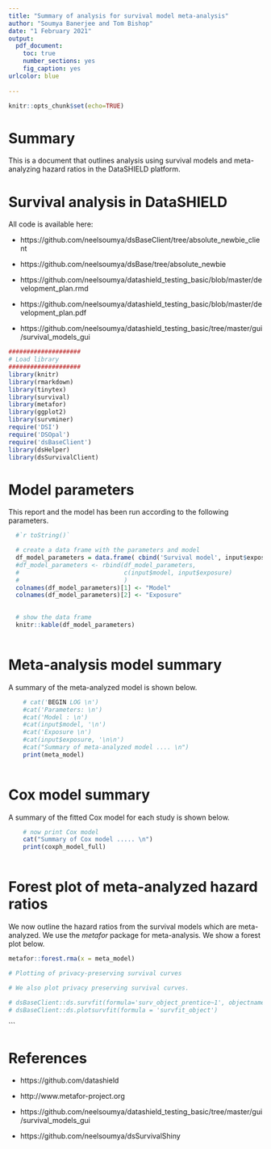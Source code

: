 ```yaml
---
title: "Summary of analysis for survival model meta-analysis"
author: "Soumya Banerjee and Tom Bishop"
date: "1 February 2021"
output: 
  pdf_document:
    toc: true
    number_sections: yes
    fig_caption: yes
urlcolor: blue
  
---
```


```r
knitr::opts_chunk$set(echo=TRUE)
```

# Summary

This is a document that outlines analysis using survival models
and meta-analyzing hazard ratios in the DataSHIELD platform.

# Survival analysis in DataSHIELD


All code is available here:

   * https://github.com/neelsoumya/dsBaseClient/tree/absolute_newbie_client
   
   * https://github.com/neelsoumya/dsBase/tree/absolute_newbie
   
   * https://github.com/neelsoumya/datashield_testing_basic/blob/master/development_plan.rmd
   
   * https://github.com/neelsoumya/datashield_testing_basic/blob/master/development_plan.pdf
   
   * https://github.com/neelsoumya/datashield_testing_basic/tree/master/gui/survival_models_gui
   



```r

####################
# Load library
####################
library(knitr)
library(rmarkdown)
library(tinytex)
library(survival)
library(metafor)
library(ggplot2)
library(survminer)
require('DSI')
require('DSOpal')
require('dsBaseClient')
library(dsHelper)
library(dsSurvivalClient)

```

# Model parameters

This report and the model has been run according to the following parameters.

```r

  #`r toString()`

  # create a data frame with the parameters and model
  df_model_parameters = data.frame( cbind('Survival model', input$exposure), stringsAsFactors = FALSE )
  #df_model_parameters <- rbind(df_model_parameters, 
  #                             c(input$model, input$exposure)
  #                             )
  colnames(df_model_parameters)[1] <- "Model"
  colnames(df_model_parameters)[2] <- "Exposure"
  
```

```r
  
  # show the data frame
  knitr::kable(df_model_parameters)
  
```




# Meta-analysis model summary



A summary of the meta-analyzed model is shown below.


```r

    # cat('BEGIN LOG \n')
    #cat('Parameters: \n')
    #cat('Model : \n') 
    #cat(input$model, '\n') 
    #cat('Exposure \n')
    #cat(input$exposure, '\n\n') 
    #cat("Summary of meta-analyzed model .... \n") 
    print(meta_model)
   
```   
   
# Cox model summary

A summary of the fitted Cox model for each study is shown below.

```r
    
    # now print Cox model
    cat("Summary of Cox model ..... \n") 
    print(coxph_model_full) 
    
```

# Forest plot of meta-analyzed hazard ratios

We now outline the hazard ratios from the survival models which are meta-analyzed. 
We use the *metafor* package for meta-analysis. We show a forest plot below. 

```r

metafor::forest.rma(x = meta_model)

# Plotting of privacy-preserving survival curves

# We also plot privacy preserving survival curves.

# dsBaseClient::ds.survfit(formula='surv_object_prentice~1', objectname='survfit_object')
# dsBaseClient::ds.plotsurvfit(formula = 'survfit_object')

```


```    




# References

  * https://github.com/datashield
  
  * http://www.metafor-project.org
  
  * https://github.com/neelsoumya/datashield_testing_basic/tree/master/gui/survival_models_gui
  
  * https://github.com/neelsoumya/dsSurvivalShiny
  
  
  
  
  
